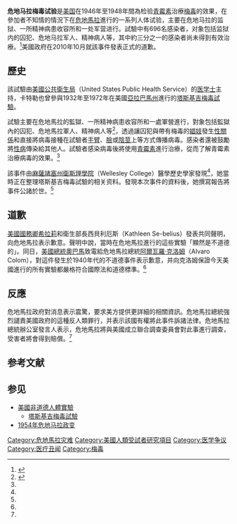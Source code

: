 '''危地马拉梅毒试验'''是[[美国|美国]]在1946年至1948年間為检验[[青霉素|青霉素]]治療[[梅毒|梅毒]]的效果，在參加者不知情的情況下在[[危地馬拉|危地馬拉]]進行的一系列人体试验，主要在危地马拉的监狱、一所精神病患收容所和一处军营进行。試驗中有696名感染者，对象包括监狱内的囚犯、危地马拉军人、精神病人等，其中約三分之一的感染者尚未得到有效治療。<ref name="cnwnc.com">{{cite web|url=http://www.cnwnc.com/content/2010-10/03/content_2607465.htm|language=zh-hk|title=美認戰後撒梅毒做實驗|publisher=中國窗網|date=2010年10月3日|accessdate=2010年10月6日}}{{dead link|date=2017年12月 |bot=InternetArchiveBot |fix-attempted=yes }}</ref>美國政府在2010年10月就該事件發表正式的道歉。

== 歷史 ==
該試驗由[[美國公共衛生局|美國公共衛生局]]（United States Public Health Service）的{{le|约翰·查尔斯·卡特勒|John Charles Cutler}}[[医学士|医学士]]主持，卡特勒也曾參與1932年至1972年在美國[[亞拉巴馬州|亞拉巴馬州]]進行的[[塔斯基吉梅毒試驗|塔斯基吉梅毒試驗]]。

試驗主要在危地馬拉的監獄、一所精神病患收容所和一處軍營進行，對象包括監獄內的囚犯、危地馬拉軍人、精神病人等<ref name="ifeng">{{cite web|url=http://tech.ifeng.com/discovery/miracle/detail_2010_10/03/2696754_0.shtml|language=zh-hans|title=美曾用妓女传播性病试验药品 奥巴马为此道歉|publisher=凤凰网|date=2010年10月3日|accessdate=2010年10月6日|archive-date=2019年6月4日|archive-url=https://web.archive.org/web/20190604024032/http://tech.ifeng.com/discovery/miracle/detail_2010_10/03/2696754_0.shtml|dead-url=no}}</ref>，透過讓囚犯與帶有梅毒的[[娼妓|娼妓]]發生[[性關係|性關係]]和直接將病毒接種在試驗者[[手臂|手臂]]、[[臉|臉]]或[[陰莖|陰莖]]上等方式傳播病毒。感染者還被鼓勵將[[性病|性病]]傳染給其他人。試驗者感染病毒後將使用[[青霉素|青霉素]]進行治療，從而了解青霉素治療病毒的效果。<ref name="cnwnc.com"/>

該事件由[[麻薩諸塞州|麻薩諸塞州]][[衛斯理學院|衛斯理學院]]（Wellesley College）醫學歷史學家{{le|蘇珊·雷佛比|Susan Mokotoff Reverby}}發現<ref name="cnwnc.com"/>，她當時正在整理塔斯基吉梅毒試驗的相关资料。發現本次事件的資料後，她撰寫報告將事件公諸於世。<ref name="ifeng"/>

== 道歉 ==
[[美國國務卿|美國國務卿]][[希拉莉|希拉莉]]和衛生部長西貝利厄斯（Kathleen Se-belius）發表共同聲明，向危地馬拉表示歉意。聲明中說，當時在危地馬拉進行的這些實驗「顯然是不道德的」。同日，[[美國總統|美國總統]][[奧巴馬|奧巴馬]]致電給危地馬拉總統[[阿爾瓦羅·克洛姆|阿爾瓦羅·克洛姆]]（Alvaro Colom），對這件發生於1940年代的不道德事件表示歉意，并向克洛姆保證今天美國進行的所有實驗都嚴格符合國際法和道德標準。<ref name="cnwnc.com"/>

== 反應 ==
危地馬拉政府對消息表示震驚，要求美方提供更詳細的相關資訊。危地馬拉總統強烈譴責美國政府的這種反人類罪行，并表示該國有權將此事件訴諸法律。危地馬拉總統辦公室發言人表示，危地馬拉將與美國成立聯合調查委員會對此事進行調查，受害者將會得到賠償。<ref name="cnwnc.com"/>

== 参考文献 ==
{{Reflist}}

== 参见 ==
* [[美國非道德人體實驗|美國非道德人體實驗]]
** [[塔斯基吉梅毒試驗|塔斯基吉梅毒試驗]]
* [[1954年危地马拉政变|1954年危地马拉政变]]

[[Category:危地馬拉灾难|Category:危地馬拉灾难]]
[[Category:美國人類受試者研究項目|Category:美國人類受試者研究項目]]
[[Category:医学争议|Category:医学争议]]
[[Category:医疗丑闻|Category:医疗丑闻]]
[[Category:梅毒|Category:梅毒]]